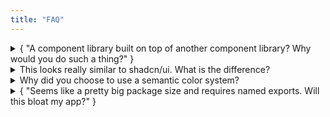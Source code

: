 ```yaml
---
title: "FAQ"
---
```


<details>
  <summary>
    {
      "A component library built on top of another component library? Why would you do such a thing?"
    }
  </summary>
  Radix is great for accessible & interactive components, but they come completely
  unstyled. No point in rebuilding that, because I wouldn't be able to do it better
  than the Radix team. Many Chimera components are essentially Radix components that
  have been pre-styled a Chimera flavored Tailwind.
</details>
<details>
  <summary>This looks really similar to shadcn/ui. What is the difference?</summary>
  You would be right! I used many of the components from shadcn/ui as a starting
  point. The key differences are: 
  - Chimera components are styled with a semantic color system. 
  - With shadcn/ui, you copy and paste components
  into your library. Chimera is a library that you can import components from. 
  - Small semantic differences. Shadcn renames components from Radix. Chimera uses
  the same naming conventions as Radix.

</details>

<details>
  <summary>Why did you choose to use a semantic color system?</summary>I wanted
  to create a library that would be easy to use for people who are new to design
  systems. I chose to use a semantic color system because it is easy to
  understand and use. It also allows for a lot of flexibility in how you want to
  use colors in your project. For example, you can use the same color for
  multiple components or you can use different colors for the same component.
</details>

<details>
  <summary>
    {
      "Seems like a pretty big package size and requires named exports. Will this bloat my app?"
    }
  </summary>
  Chimera is tree-shakeable. If you are using Next 12+ or a bundler that supports
  tree shaking, you should be fine.
</details>

